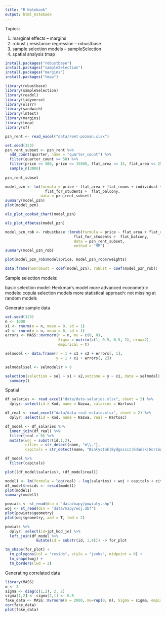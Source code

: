 ```yaml
---
title: "R Notebook"
output: html_notebook
---
```


Topics:

1. marginal effects -- margins
2. robust / resistance regression -- robustbase
3. sample selection models -- sampleSelection
4. spatial analysis tmap


```r
install.packages("robustbase")
install.packages("sampleSelection")
install.packages("margins")
install.packages("tmap")
```


```r
library(robustbase)
library(sampleSelection)
library(readxl)
library(tidyverse)
library(olsrr)
library(sandwich)
library(lmtest)
library(margins)
library(tmap)
library(sf)
```


```r
pzn_rent <- read_excel("data/rent-poznan.xlsx")

set.seed(123)
pzn_rent_subset <- pzn_rent %>%
  add_count(quarter, name = "quarter_count") %>%
  filter(quarter_count >= 50) %>%
  filter(price >= 500, price <= 15000, flat_area >= 15, flat_area <= 250) %>%
  sample_n(3000)
  
pzn_rent_subset
```
```r
model_pzn <- lm(formula = price ~ flat_area + flat_rooms + individual + flat_furnished + 
                  flat_for_students +  flat_balcony,
                data = pzn_rent_subset)
summary(model_pzn)
plot(model_pzn)
```

```r
ols_plot_cooksd_chart(model_pzn)
```

```r
ols_plot_dfbetas(model_pzn)
```

```r
model_pzn_rob <- robustbase::lmrob(formula = price ~ flat_area + flat_rooms + individual + flat_furnished + 
                               flat_for_students +  flat_balcony,
                               data = pzn_rent_subset,
                               method = "MM")
summary(model_pzn_rob)
```

```r
plot(model_pzn_rob$model$price, model_pzn_rob$rweights)
```



```r
data.frame(nonrobust = coef(model_pzn), robust = coef(model_pzn_rob))
```


Sample selection models:

basic selection model: Heckman's model
more advanced econometric models: copula selection models
more statistical approach: not missing at random models




Generate sample data


```r
set.seed(123)
n <- 1000 
x1 <- rnorm(n = n, mean = 0, sd = 1)
x2 <- rnorm(n = n, mean = 0, sd = 1)
errors <- MASS::mvrnorm(n = n, mu = c(0, 0), 
                        Sigma = matrix(c(1, 0.5, 0.5, 2), nrow=2),
                        empirical = T)

selmodel <- data.frame(r = 1 + x1 + x2 + errors[, 1],
                       y = 1 + x1 + errors[, 2])

selmodel$sel <- selmodel$r > 0

selection(selection = sel ~ x1 + x2,outcome = y ~ x1, data = selmodel) |> 
  summary()
```


Spatial

```r
df_salaries <- read_excel("data/data-salaries.xlsx", sheet = 2) %>%
  dplyr::select(id = Kod, name = Nazwa, salaries = Wartosc)

df_real <- read_excel("data/data-real-estate.xlsx", sheet = 2) %>%
  dplyr::select(id = Kod, name = Nazwa, real = Wartosc)

df_model <- df_salaries %>%
  inner_join(df_real) %>%
  filter(real > 0) %>%
  mutate(woj = substr(id,1,2),
         cities = str_detect(name, "m\\."),
         capitals = str_detect(name, "Białystok|Bydgoszcz|Gdańsk|Gorzów Wielkopolski|Katowice|Kielce|Kraków|Lublin|Łódź|Olsztyn|Opole|Poznań|Rzeszów|Szczecin|Toruń|Warszawa|Wrocław|Zielona Góra"))

df_model %>%
  filter(capitals)

```

```r
plot((df_model$salaries), (df_model$real))
```

```r
model1 <- lm(formula = log(real) ~ log(salaries) + woj + capitals + cities, data = df_model)
df_model$resids <- resid(model1)
plot(model1)
summary(model1)
```

```r
powiats <- st_read(dsn = "data/mapy/powiaty.shp")
woj <- st_read(dsn = "data/mapy/woj.dbf")
plot(powiats$geometry)
plot(woj$geometry, add = T, lwd = 2)
```

```r
powiats %>% 
  dplyr::select(id=jpt_kod_je) %>%
  left_join(df_model %>%
              mutate(id = substr(id, 1,4))) -> for_plot
```

```r
tm_shape(for_plot) +
  tm_polygons(col = "resids", style = "jenks", midpoint = 0) +
  tm_shape(woj) + 
  tm_borders(lwd = 2)
```

Generating correlated data

```r
library(MASS)
m <- 2
sigma <- diag(c(1,2), 2, 2)
sigma[1,2] <- sigma[2,1] <- 0.5
fake_data <- MASS::mvrnorm(n = 2000, mu=rep(0, m), Sigma = sigma, empirical = T)
cor(fake_data)
plot(fake_data)

```


